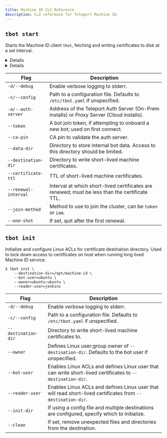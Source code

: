 ```yaml
---
title: Machine ID CLI Reference
description: CLI reference for Teleport Machine ID.
---
```


## `tbot start`

Starts the Machine ID client `tbot`, fetching and writing certificates to disk
at a set interval.

<Details scope={["cloud"]} scopeOnly={true}>
```code
$ tbot start \
   --data-dir=/var/lib/teleport/bot \
   --destination-dir=/opt/machine-id \
   --token=00000000000000000000000000000000 \
   --join-method=token \
   --ca-pin=sha256:1111111111111111111111111111111111111111111111111111111111111111 \
   --auth-server=example.teleport.sh:443
```
</Details>
<Details scope={["oss","enterprise"]} scopeOnly={true}>
```code
$ tbot start \
   --data-dir=/var/lib/teleport/bot \
   --destination-dir=/opt/machine-id \
   --token=00000000000000000000000000000000 \
   --join-method=token \
   --ca-pin=sha256:1111111111111111111111111111111111111111111111111111111111111111 \
   --auth-server=auth.example.com:3025
```
</Details>

| Flag                 | Description                                                                                    |
|----------------------|------------------------------------------------------------------------------------------------|
| `-d/--debug`         | Enable verbose logging to stderr.                                                              |
| `-c/--config`        | Path to a configuration file. Defaults to `/etc/tbot.yaml` if unspecified.                     |
| `-a/--auth-server`   | Address of the Teleport Auth Server (On-Prem installs) or Proxy Server (Cloud installs).       |
| `--token`            | A bot join token, if attempting to onboard a new bot; used on first connect.                   |
| `--ca-pin`           | CA pin to validate the auth server.                                                            |
| `--data-dir`         | Directory to store internal bot data. Access to this directory should be limited.              | 
| `--destination-dir`  | Directory to write short-lived machine certificates.                                           |
| `--certificate-ttl`  | TTL of short-lived machine certificates.                                                       |
| `--renewal-interval` | Interval at which short-lived certificates are renewed; must be less than the certificate TTL. |
| `--join-method`      | Method to use to join the cluster, can be `token` or `iam`.                                    |
| `--one-shot`         | If set, quit after the first renewal.                                                          |

## `tbot init`

Initialize and configure Linux ACLs for certificate destination directory. Used
to lock down access to certificates on host when running long lived Machine ID
service.

```code
$ tbot init \
    --destination-dir=/opt/machine-id \
    --bot-user=ubuntu \
    --owner=ubuntu:ubuntu \
    --reader-user=jenkins
```

| Flag                 | Description                                                                                           |
|----------------------|-------------------------------------------------------------------------------------------------------|
| `-d/--debug`         | Enable verbose logging to stderr.                                                                     |
| `-c/--config`        | Path to a configuration file. Defaults to `/etc/tbot.yaml` if unspecified.                            |
| `--destination-dir`  | Directory to write short-lived machine certificates to.                                               |
| `--owner`            | Defines Linux user:group owner of `--destination-dir`. Defaults to the bot user if unspecified.       |
| `--bot-user`         | Enables Linux ACLs and defines Linux user that can write short-lived certificates to `--destination-dir`.  |
| `--reader-user`      | Enables Linux ACLs and defines Linux user that will read short-lived certificates from `--destination-dir`. |
| `--init-dir`         | If using a config file and multiple destinations are configured, specify which to initialize.         |
| `--clean`            | If set, remove unexpected files and directories from the destination.                                 |
